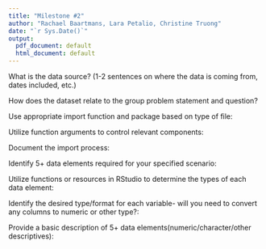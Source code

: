 ```yaml
---
title: "Milestone #2"
author: "Rachael Baartmans, Lara Petalio, Christine Truong"
date: "`r Sys.Date()`"
output:
  pdf_document: default
  html_document: default
---
```


What is the data source? (1-2 sentences on where the data is coming from, dates included, etc.)


How does the dataset relate to the group problem statement and question?


Use appropriate import function and package based on type of file: 


Utilize function arguments to control relevant components:


Document the import process: 


Identify 5+ data elements required for your specified scenario: 


Utilize functions or resources in RStudio to determine the types of each data element: 


Identify the desired type/format for each variable- will you need to convert any columns to numeric or other type?: 


Provide a basic description of 5+ data elements(numeric/character/other descriptives): 
